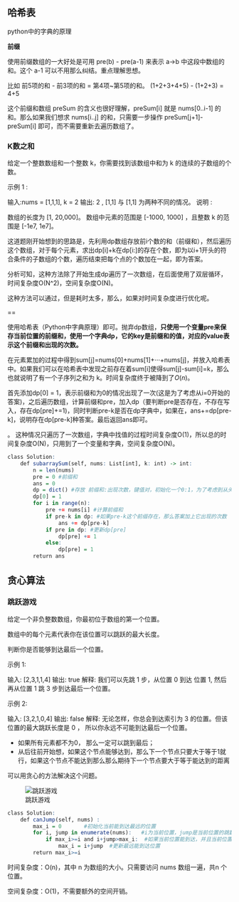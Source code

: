 ## 哈希表

python中的字典的原理



**前缀**

使用前缀数组的一大好处是可用 pre(b) - pre(a-1) 来表示 a->b 中这段中数组的和。这个 a-1 可以不用那么纠结。重点理解思想。

比如 前5项的和 - 前3项的和 = 第4项~第5项的和。 (1+2+3+4+5) - (1+2+3) = 4+5

这个前缀和数组 preSum 的含义也很好理解，preSum[i] 就是 nums[0..i-1] 的和。那么如果我们想求 nums[i..j] 的和，只需要一步操作 preSum[j+1]-preSum[i] 即可，而不需要重新去遍历数组了。

### K数之和

给定一个整数数组和一个整数 k，你需要找到该数组中和为 k 的连续的子数组的个数。

示例 1 :

输入:nums = [1,1,1], k = 2
输出: 2 , [1,1] 与 [1,1] 为两种不同的情况。
说明 :

数组的长度为 [1, 20,000]。
数组中元素的范围是 [-1000, 1000] ，且整数 k 的范围是 [-1e7, 1e7]。



这道题刚开始想到的思路是，先利用dp数组存放前i个数的和（前缀和），然后遍历这个数组，对于每个元素，求出dp[i]+k在dp[i:]的存在个数，即为以i+1开头的符合条件的子数组的个数，遍历结束把每个点的个数加在一起，即为答案。

分析可知，这种方法除了开始生成dp遍历了一次数组，在后面使用了双层循环，时间复杂度O(N^2)，空间复杂度O(N)。

这种方法可以通过，但是耗时太多，那么，如果对时间复杂度进行优化呢。

==

使用哈希表（Python中字典原理）即可。抛弃dp数组，**只使用一个变量pre来保存当前位置的前缀和，使用一个字典dp，它的key是前缀和的值，对应的value表示这个前缀和出现的次数。**

在元素累加的过程中得到sum[j]=nums[0]+nums[1]+···+nums[j]，并放入哈希表中。如果我们可以在哈希表中发现之前存在着sum[i]使得sum[j]-sum[i]=k，那么也就说明了有一个子序列之和为 k。时间复杂度终于被降到了$O(n)$。

首先添加dp[0] = 1，表示前缀和为0的情况出现了一次(这是为了考虑从i=0开始的答案)，之后遍历数组，计算前缀和pre，加入dp（要判断pre是否存在，不存在写入，存在dp[pre]+=1)，同时判断pre-k是否在dp字典中，如果在，ans+=dp[pre-k]，说明存在dp[pre-k]种答案。最后返回ans即可。

。
这种情况只遍历了一次数组，字典中找值的过程时间复杂度O(1)，所以总的时间复杂度O(N)，只用到了一个变量和字典，空间复杂度O(N)。

```r
class Solution:
    def subarraySum(self, nums: List[int], k: int) -> int:
        n = len(nums)
        pre = 0 #前缀和
        ans = 0
        dp = dict() #存放 前缀和:出现次数，键值对，初始化一个0:1，为了考虑到从头开始到某点的子数组正好为答案。
        dp[0] = 1
        for i in range(n):
            pre += nums[i] #计算前缀和
            if pre-k in dp: #如果pre-k这个前缀存在，那么答案加上它出现的次数
                ans += dp[pre-k]
            if pre in dp: #更新dp[pre]
                dp[pre] += 1
            else:
                dp[pre] = 1
        return ans
```

## 贪心算法

### 跳跃游戏

给定一个非负整数数组，你最初位于数组的第一个位置。

数组中的每个元素代表你在该位置可以跳跃的最大长度。

判断你是否能够到达最后一个位置。

示例 1:

输入: [2,3,1,1,4]
输出: true
解释: 我们可以先跳 1 步，从位置 0 到达 位置 1, 然后再从位置 1 跳 3 步到达最后一个位置。

示例 2:

输入: [3,2,1,0,4]
输出: false
解释: 无论怎样，你总会到达索引为 3 的位置。但该位置的最大跳跃长度是 0 ， 所以你永远不可能到达最后一个位置。

- 如果所有元素都不为0， 那么一定可以跳到最后；
- 从后往前开始想，如果这个节点能够达到，那么下一个节点只要大于等于1就行，如果这个节点不能达到那么那么期待下一个节点要大于等于能达到的距离

可以用贪心的方法解决这个问题。

![跳跃游戏](figs/跳跃游戏.png)

```r
class Solution:
    def canJump(self, nums) :
        max_i = 0       #初始化当前能到达最远的位置
        for i, jump in enumerate(nums):   #i为当前位置，jump是当前位置的跳数
            if max_i>=i and i+jump>max_i:  #如果当前位置能到达，并且当前位置+跳数>最远位置  
                max_i = i+jump  #更新最远能到达位置
        return max_i>=i

```

时间复杂度：O(n)，其中 n 为数组的大小。只需要访问 nums 数组一遍，共n 个位置。

空间复杂度：O(1)，不需要额外的空间开销。


